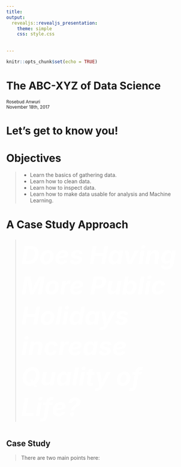 ```yaml
---
title:
output: 
  revealjs::revealjs_presentation:
    theme: simple
    css: style.css
    
    
---
```


```r
knitr::opts_chunk$set(echo = TRUE)
```


# The ABC-XYZ of Data Science {data-background="background2.jpg" #title }

<small style="margin-top:19%;">Rosebud Anwuri</br>
November 18th, 2017</small>


# Let's get to know you! {data-background=#e67e22 #slide1 data-transistion="zoom"}

# Objectives {#slide2 data-background=#e67e22 data-transistion="zoom"}

>- Learn the basics of gathering data.
>- Learn how to clean data.
>- Learn how to inspect data.
>- Learn how to make data usable for analysis and Machine Learning.

# A Case Study Approach {#slide3 data-background=#e67e22 data-transistion="zoom"}
> <h1 style="color:#ffffff;text-align:left;margin-top:5%;font-size:50pt;font-style: italic;">Does Having More Public Holidays increase Quality of Life?</h1>

## Case Study {#slide4 data-background=#e67e22 data-transistion="zoom"}
> <p>There are two main points here:</p>



